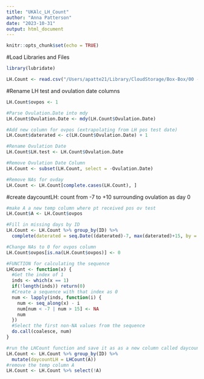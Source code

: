 ```yaml
---
title: "UKAlc_LH_Count"
author: "Anna Patterson"
date: "2023-10-31"
output: html_document
---
```


```r
knitr::opts_chunk$set(echo = TRUE)
```

#Load Libraries and Files
```r
library(lubridate)

LH.Count <- read.csv("/Users/apatte21/Library/CloudStorage/Box-Box/00 - CLEAR Lab (Locked Folders)/02 - Data Management, Analysis, and Papers/Studies_Projects/UKALC/02_datasets/UKALC_DAILY/01_raw_data/OvulationDates.csv")
```

#Rename LH test and ovulation date columns 
```r
LH.Count$ovpos <- 1 

#Parse Ovulation.Date into mdy 
LH.Count$Ovulation.Date <- mdy(LH.Count$Ovulation.Date)

#Add new column for ovpos (extrapolating from LH pos test date)
LH.Count$daterated <- c(LH.Count$Ovulation.Date) + 1 

#Rename Ovulation Date 
LH.Count$LH.test <- LH.Count$Ovulation.Date

#Remove Ovulation Date Column 
LH.Count <- subset(LH.Count, select = -Ovulation.Date)

#Remove NAs for ovday 
LH.Count <- LH.Count[complete.cases(LH.Count), ]                   
```

#create daycountLH: count from -7 to +10 surrounding ovulation as day 0
```r

#make A a new temp column where pt received pos ov test
LH.Count$A <- LH.Count$ovpos

#Fill in missing days by ID 
LH.Count <- LH.Count %>% group_by(ID) %>%
  complete(daterated = seq.Date((daterated)-7, max(daterated)+15, by = "day"))

#Change NAs to 0 for ovpos column 
LH.Count$ovpos[is.na(LH.Count$ovpos)] <- 0

#FUNCTION for calculating the sequence
LHCount <- function(x) {
  #Get the index of 1
  inds <- which(x == 1)
  if(!length(inds)) return(0) 
  #Create a sequence with that index as 0
  num <- lapply(inds, function(i) {
    num <- seq_along(x) - i
    num[num < -7 | num > 15] <- NA 
    num
  })
  #Select the first non-NA values from the sequence
  do.call(coalesce, num)
}

#run the LHCount function and save it as as a new column called daycountLH
LH.Count <- LH.Count %>% group_by(ID) %>% 
  mutate(daycountLH = LHCount(A))
#remove the temp column A
LH.Count <- LH.Count %>% select(!A)

```


